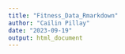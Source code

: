```yaml
---
title: "Fitness_Data_Rmarkdown"
author: "Cailin Pillay"
date: "2023-09-19"
output: html_document
---
```

